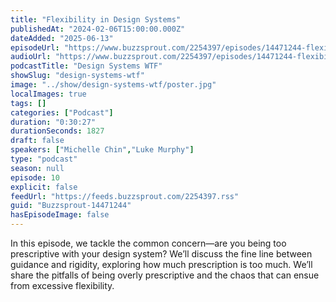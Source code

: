 ```yaml
---
title: "Flexibility in Design Systems"
publishedAt: "2024-02-06T15:00:00.000Z"
dateAdded: "2025-06-13"
episodeUrl: "https://www.buzzsprout.com/2254397/episodes/14471244-flexibility-in-design-systems.mp3"
audioUrl: "https://www.buzzsprout.com/2254397/episodes/14471244-flexibility-in-design-systems.mp3"
podcastTitle: "Design Systems WTF"
showSlug: "design-systems-wtf"
image: "../show/design-systems-wtf/poster.jpg"
localImages: true
tags: []
categories: ["Podcast"]
duration: "0:30:27"
durationSeconds: 1827
draft: false
speakers: ["Michelle Chin","Luke Murphy"]
type: "podcast"
season: null
episode: 10
explicit: false
feedUrl: "https://feeds.buzzsprout.com/2254397.rss"
guid: "Buzzsprout-14471244"
hasEpisodeImage: false
---
```

In this episode, we tackle the common concern—are you being too prescriptive with your design system? We’ll discuss the fine line between guidance and rigidity, exploring how much prescription is too much. We’ll share the pitfalls of being overly prescriptive and the chaos that can ensue from excessive flexibility.
